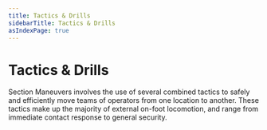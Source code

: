 ```yaml
---
title: Tactics & Drills
sidebarTitle: Tactics & Drills
asIndexPage: true
---
```



# Tactics & Drills
Section Maneuvers involves the use of several combined tactics to safely and efficiently move teams of operators from one location to another. These tactics make up the majority of external on-foot locomotion, and range from immediate contact response to general security.
